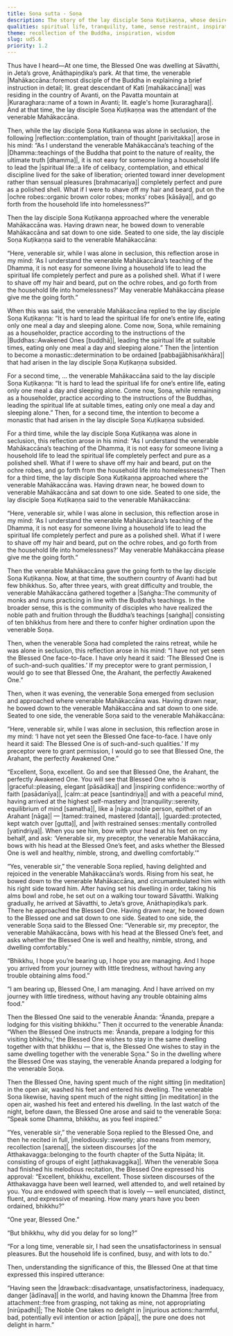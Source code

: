```yaml
---
title: Soṇa sutta - Soṇa
description: The story of the lay disciple Soṇa Kuṭikaṇṇa, whose desire to become a monk gets tested by his teacher. He eventually journeys to meet the Buddha, who is inspired by his beautiful recitation and his reason for delaying ordination, praising one who sees the world’s drawbacks and chooses a harmless life.
qualities: spiritual life, tranquility, tame, sense restraint, inspiration, perceiving drawback, free from attachment, non-harm
theme: recollection of the Buddha, inspiration, wisdom
slug: ud5.6
priority: 1.2
---
```


Thus have I heard—At one time, the Blessed One was dwelling at Sāvatthi, in Jeta’s grove, Anāthapiṇḍika’s park. At that time, the venerable |Mahākaccāna::foremost disciple of the Buddha in explaining a brief instruction in detail; lit. great descendant of Kati [mahākaccāna]| was residing in the country of Avanti, on the Pavatta mountain at |Kuraraghara::name of a town in Avanti; lit. eagle's home [kuraraghara]|. And at that time, the lay disciple Soṇa Kuṭikaṇṇa was the attendant of the venerable Mahākaccāna.

Then, while the lay disciple Soṇa Kuṭikaṇṇa was alone in seclusion, the following |reflection::contemplation, train of thought [parivitakka]| arose in his mind: “As I understand the venerable Mahākaccāna’s teaching of the |Dhamma::teachings of the Buddha that point to the nature of reality, the ultimate truth [dhamma]|, it is not easy for someone living a household life to lead the |spiritual life::a life of celibacy, contemplation, and ethical discipline lived for the sake of liberation; oriented toward inner development rather than sensual pleasures [brahmacariya]| completely perfect and pure as a polished shell. What if I were to shave off my hair and beard, put on the |ochre robes::organic brown color robes; monks’ robes [kāsāya]|, and go forth from the household life into homelessness?”

Then the lay disciple Soṇa Kuṭikaṇṇa approached where the venerable Mahākaccāna was. Having drawn near, he bowed down to venerable Mahākaccāna and sat down to one side. Seated to one side, the lay disciple Soṇa Kuṭikaṇṇa said to the venerable Mahākaccāna:

“Here, venerable sir, while I was alone in seclusion, this reflection arose in my mind: ‘As I understand the venerable Mahākaccāna’s teaching of the Dhamma, it is not easy for someone living a household life to lead the spiritual life completely perfect and pure as a polished shell. What if I were to shave off my hair and beard, put on the ochre robes, and go forth from the household life into homelessness?’ May venerable Mahākaccāna please give me the going forth.”

When this was said, the venerable Mahākaccāna replied to the lay disciple Soṇa Kuṭikaṇṇa: “It is hard to lead the spiritual life for one’s entire life, eating only one meal a day and sleeping alone. Come now, Soṇa, while remaining as a householder, practice according to the instructions of the |Buddhas::Awakened Ones [buddhā]|, leading the spiritual life at suitable times, eating only one meal a day and sleeping alone.” Then the |intention to become a monastic::determination to be ordained [pabbajjābhisaṅkhāra]| that had arisen in the lay disciple Soṇa Kuṭikaṇṇa subsided.

For a second time, ... the venerable Mahākaccāna said to the lay disciple Soṇa Kuṭikaṇṇa: “It is hard to lead the spiritual life for one’s entire life, eating only one meal a day and sleeping alone. Come now, Soṇa, while remaining as a householder, practice according to the instructions of the Buddhas, leading the spiritual life at suitable times, eating only one meal a day and sleeping alone.” Then, for a second time, the intention to become a monastic that had arisen in the lay disciple Soṇa Kuṭikaṇṇa subsided.

For a third time, while the lay disciple Soṇa Kuṭikaṇṇa was alone in seclusion, this reflection arose in his mind: “As I understand the venerable Mahākaccāna’s teaching of the Dhamma, it is not easy for someone living a household life to lead the spiritual life completely perfect and pure as a polished shell. What if I were to shave off my hair and beard, put on the ochre robes, and go forth from the household life into homelessness?” Then for a third time, the lay disciple Soṇa Kuṭikaṇṇa approached where the venerable Mahākaccāna was. Having drawn near, he bowed down to venerable Mahākaccāna and sat down to one side. Seated to one side, the lay disciple Soṇa Kuṭikaṇṇa said to the venerable Mahākaccāna:

“Here, venerable sir, while I was alone in seclusion, this reflection arose in my mind: ‘As I understand the venerable Mahākaccāna’s teaching of the Dhamma, it is not easy for someone living a household life to lead the spiritual life completely perfect and pure as a polished shell. What if I were to shave off my hair and beard, put on the ochre robes, and go forth from the household life into homelessness?’ May venerable Mahākaccāna please give me the going forth.”

Then the venerable Mahākaccāna gave the going forth to the lay disciple Soṇa Kuṭikaṇṇa. Now, at that time, the southern country of Avanti had but few bhikkhus. So, after three years, with great difficulty and trouble, the venerable Mahākaccāna gathered together a |Saṅgha::The community of monks and nuns practicing in line with the Buddha’s teachings. In the broader sense, this is the community of disciples who have realized the noble path and fruition through the Buddha’s teachings [saṅgha]| consisting of ten bhikkhus from here and there to confer higher ordination upon the venerable Soṇa.

Then, when the venerable Soṇa had completed the rains retreat, while he was alone in seclusion, this reflection arose in his mind: “I have not yet seen the Blessed One face-to-face. I have only heard it said: ‘The Blessed One is of such-and-such qualities.’ If my preceptor were to grant permission, I would go to see that Blessed One, the Arahant, the perfectly Awakened One.”

Then, when it was evening, the venerable Soṇa emerged from seclusion and approached where venerable Mahākaccāna was. Having drawn near, he bowed down to the venerable Mahākaccāna and sat down to one side. Seated to one side, the venerable Soṇa said to the venerable Mahākaccāna:

“Here, venerable sir, while I was alone in seclusion, this reflection arose in my mind: ‘I have not yet seen the Blessed One face-to-face. I have only heard it said: The Blessed One is of such-and-such qualities.’ If my preceptor were to grant permission, I would go to see that Blessed One, the Arahant, the perfectly Awakened One.”

“Excellent, Soṇa, excellent. Go and see that Blessed One, the Arahant, the perfectly Awakened One. You will see that Blessed One who is |graceful::pleasing, elegant [pāsādika]| and |inspiring confidence::worthy of faith [pasādanīya]|, |calm::at peace [santindriya]| and with a peaceful mind, having arrived at the highest self-mastery and |tranquility::serenity, equilibrium of mind [samatha]|, like a |nāga::noble person, epithet of an Arahant [nāga]| — |tamed::trained, mastered [danta]|, |guarded::protected, kept watch over [gutta]|, and |with restrained senses::mentally controlled [yatindriya]|. When you see him, bow with your head at his feet on my behalf, and ask: ‘Venerable sir, my preceptor, the venerable Mahākaccāna, bows with his head at the Blessed One’s feet, and asks whether the Blessed One is well and healthy, nimble, strong, and dwelling comfortably.’”

“Yes, venerable sir,” the venerable Soṇa replied, having delighted and rejoiced in the venerable Mahākaccāna’s words. Rising from his seat, he bowed down to the venerable Mahākaccāna, and circumambulated him with his right side toward him. After having set his dwelling in order, taking his alms bowl and robe, he set out on a walking tour toward Sāvatthi. Walking gradually, he arrived at Sāvatthi, to Jeta’s grove, Anāthapiṇḍika’s park. There he approached the Blessed One. Having drawn near, he bowed down to the Blessed one and sat down to one side. Seated to one side, the venerable Soṇa said to the Blessed One: “Venerable sir, my preceptor, the venerable Mahākaccāna, bows with his head at the Blessed One’s feet, and asks whether the Blessed One is well and healthy, nimble, strong, and dwelling comfortably.”

“Bhikkhu, I hope you’re bearing up, I hope you are managing. And I hope you arrived from your journey with little tiredness, without having any trouble obtaining alms food.”

“I am bearing up, Blessed One, I am managing. And I have arrived on my journey with little tiredness, without having any trouble obtaining alms food.”

Then the Blessed One said to the venerable Ānanda: “Ānanda, prepare a lodging for this visiting bhikkhu.” Then it occurred to the venerable Ānanda: “When the Blessed One instructs me: ‘Ānanda, prepare a lodging for this visiting bhikkhu,’ the Blessed One wishes to stay in the same dwelling together with that bhikkhu — that is, the Blessed One wishes to stay in the same dwelling together with the venerable Soṇa.” So in the dwelling where the Blessed One was staying, the venerable Ānanda prepared a lodging for the venerable Soṇa.

Then the Blessed One, having spent much of the night sitting [in meditation] in the open air, washed his feet and entered his dwelling. The venerable Soṇa likewise, having spent much of the night sitting [in meditation] in the open air, washed his feet and entered his dwelling. In the last watch of the night, before dawn, the Blessed One arose and said to the venerable Soṇa: “Speak some Dhamma, bhikkhu, as you feel inspired.”

“Yes, venerable sir,” the venerable Soṇa replied to the Blessed One, and then he recited in full, |melodiously::sweetly; also means from memory, recollection [sarena]|, the sixteen discourses |of the Atthakavagga::belonging to the fourth chapter of the Sutta Nipāta; lit. consisting of groups of eight [aṭṭhakavaggika]|. When the venerable Soṇa had finished his melodious recitation, the Blessed One expressed his approval: “Excellent, bhikkhu, excellent. Those sixteen discourses of the Atthakavagga have been well learned, well attended to, and well retained by you. You are endowed with speech that is lovely — well enunciated, distinct, fluent, and expressive of meaning. How many years have you been ordained, bhikkhu?”

“One year, Blessed One.”

“But bhikkhu, why did you delay for so long?”

“For a long time, venerable sir, I had seen the unsatisfactoriness in sensual pleasures. But the household life is confined, busy, and with lots to do.”

Then, understanding the significance of this, the Blessed One at that time expressed this inspired utterance:

“Having seen the |drawback::disadvantage, unsatisfactoriness, inadequacy, danger [ādīnava]| in the world,
and having known the Dhamma |free from attachment::free from grasping, not taking as mine, not appropriating [nirūpadhi]|;
The Noble One takes no delight in |injurious actions::harmful, bad, potentially evil intention or action [pāpa]|,
the pure one does not delight in harm.”